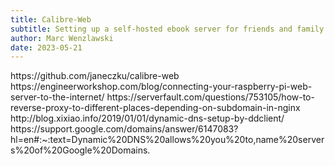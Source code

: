 ```yaml
---
title: Calibre-Web
subtitle: Setting up a self-hosted ebook server for friends and family.
author: Marc Wenzlawski
date: 2023-05-21
---
```


https://github.com/janeczku/calibre-web
https://engineerworkshop.com/blog/connecting-your-raspberry-pi-web-server-to-the-internet/
https://serverfault.com/questions/753105/how-to-reverse-proxy-to-different-places-depending-on-subdomain-in-nginx
http://blog.xixiao.info/2019/01/01/dynamic-dns-setup-by-ddclient/
https://support.google.com/domains/answer/6147083?hl=en#:~:text=Dynamic%20DNS%20allows%20you%20to,name%20servers%20of%20Google%20Domains.